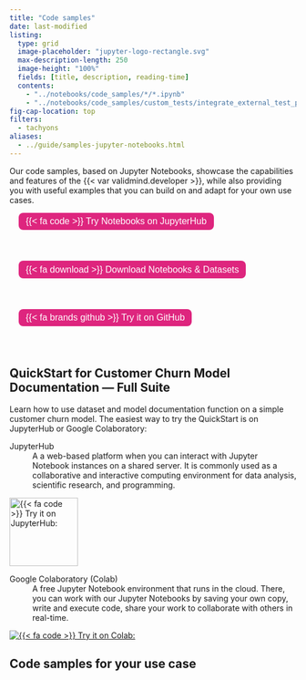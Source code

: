 ```yaml
---
title: "Code samples"
date: last-modified
listing:
  type: grid
  image-placeholder: "jupyter-logo-rectangle.svg"
  max-description-length: 250
  image-height: "100%"
  fields: [title, description, reading-time]
  contents: 
    - "../notebooks/code_samples/*/*.ipynb"
    - "../notebooks/code_samples/custom_tests/integrate_external_test_providers.ipynb"
fig-cap-location: top
filters:
  - tachyons
aliases:
  - ../guide/samples-jupyter-notebooks.html
---
```


<!--- TO DO
- IN PROGRESS Intro notebook is not on JupyterHub? (left comment https://github.com/validmind/developer-framework/pull/261#pullrequestreview-1678840297). Might be able to remove this outright.
--->

Our code samples, based on Jupyter Notebooks, showcase the capabilities and features of the {{< var validmind.developer >}}, while also providing you with useful examples that you can build on and adapt for your own use cases. 

:::: {.flex .flex-wrap .justify-around}

::: {.w-10-ns}
<!-- SPACER, DO NOT REMOVE -->
:::

::: {.w-30-ns .mt2}

 <form method="get" action="https://jupyterhub.validmind.ai/" target="_blank">
   <button type="submit" style="color: white; background-color: #de257e; border-radius: 8px; border: none; font-size: 16px; padding: 6.25px 12.5px; margin-left: 16px; margin-bottom: 40px;">{{< fa code >}} Try Notebooks on JupyterHub</button>
</form>
:::

::: {.w-30-ns .mt2}

<form method="get" action="/notebooks.zip">
   <button type="submit" style="color: white; background-color: #de257e; border-radius: 8px; border: none; font-size: 16px; padding: 6.25px 12.5px; margin-left: 16px; margin-bottom: 40px;">{{< fa download >}} Download Notebooks & Datasets</button>
</form>

:::

::: {.w-30-ns .mt2}

<form method="get" action="https://github.com/validmind/developer-framework">
   <button type="submit" style="color: white; background-color: #de257e; border-radius: 8px; border: none; font-size: 16px; padding: 6.25px 12.5px; margin-left: 16px; margin-bottom: 40px;">{{< fa brands github >}} Try it on GitHub </button>
</form>

:::


::::

## QuickStart for Customer Churn Model Documentation — Full Suite

Learn how to use dataset and model documentation function on a simple customer churn model. The easiest way to try the QuickStart is on JupyterHub or Google Colaboratory:

:::: {.flex .flex-wrap .justify-around}

::: {.w-50-ns}

JupyterHub
: A a web-based platform when you can interact with Jupyter Notebook instances on a shared server. It is commonly used as a collaborative and interactive computing environment for data analysis, scientific research, and programming.<br>

[![{{< fa code >}} Try it on JupyterHub:](jupyter-hub-logo.svg){width=120px fig-alt="JupyterHub logo"}](https://jupyterhub.validmind.ai/hub/user-redirect/lab/tree/quickstart_customer_churn_full_suite.ipynb)

:::

::: {.w-40-ns}

Google Colaboratory (Colab)
: A free Jupyter Notebook environment that runs in the cloud. There, you can work with our Jupyter Notebooks by saving your own copy, write and execute code, share your work to collaborate with others in real-time.<br>

[![{{< fa code >}} Try it on Colab:](https://colab.research.google.com/assets/colab-badge.svg){fig-alt="Google Colaboratory logo"}](https://colab.research.google.com/drive/1NLtjCFUZV2I_ttGUkiAL9uwGZK_SGUlw?usp=share_link)

:::

::::


## Code samples for your use case
